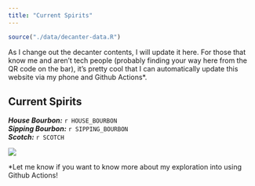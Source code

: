 ```yaml
---
title: "Current Spirits"
---
```


```r
source("./data/decanter-data.R")
```

As I change out the decanter contents, I will update it here. For those that know me and aren't tech people (probably finding your way here from the QR code on the bar), it's pretty cool that I can automatically update this website via my phone and Github Actions*.  


## Current Spirits

***House Bourbon:*** `r HOUSE_BOURBON`  
***Sipping Bourbon:*** `r SIPPING_BOURBON`       
***Scotch:*** `r SCOTCH`


![](./images/decanters.jpeg)


    


*Let me know if you want to know more about my exploration into using Github Actions!
